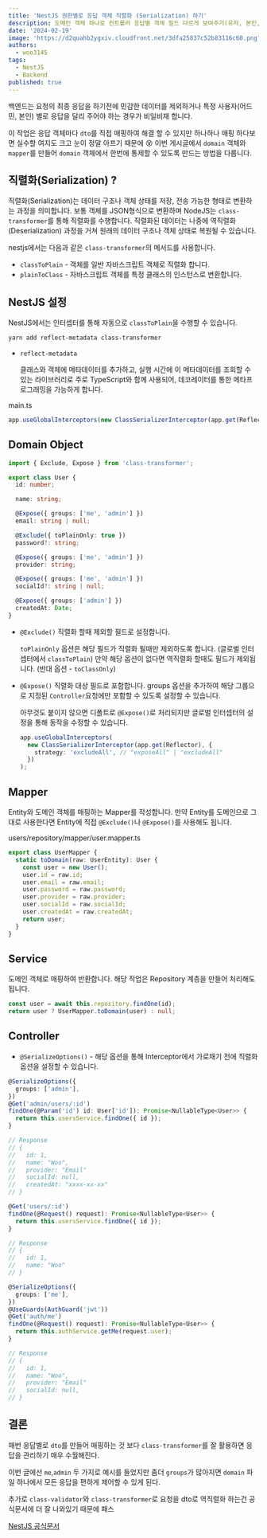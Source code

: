 ```yaml
---
title: 'NestJS 권한별로 응답 객체 직렬화 (Serialization) 하기'
description: 도메인 객체 하나로 컨트롤러 응답별 객체 필드 다르게 보여주기(유저, 본인, 어드민)
date: '2024-02-19'
image: 'https://d2quahb2ygxiv.cloudfront.net/3dfa25837c52b83116c60.png?width=280&height=400'
authors:
  - woo3145
tags:
  - NestJS
  - Backend
published: true
---
```


백엔드는 요청의 최종 응답을 하기전에 민감한 데이터를 제외하거나 특정 사용자(어드민, 본인) 별로 응답을 달리 주어야 하는 경우가 비일비재 합니다.

이 작업은 응답 객체마다 `dto`를 직접 매핑하여 해결 할 수 있지만 하나하나 매핑 하다보면 실수할 여지도 크고 눈이 정말 아프기 때문에 😵
이번 게시글에서 `domain` 객체와 `mapper`를 만들어 `domain` 객체에서 한번에 통제할 수 있도록 만드는 방법을 다룹니다.

## 직렬화(Serialization) ?

직렬화(Serialization)는 데이터 구조나 객체 상태를 저장, 전송 가능한 형태로 변환하는 과정을 의미합니다.
보통 객체를 JSON형식으로 변환하며 NodeJS는 `class-transformer`를 통해 직렬화를 수행합니다.
직렬화된 데이터는 나중에 역직렬화(Deserialization) 과정을 거쳐 원래의 데이터 구조나 객체 상태로 복원될 수 있습니다.

nestjs에서는 다음과 같은 `class-transformer`의 메서드를 사용합니다.

- `classToPlain` - 객체를 일반 자바스크립트 객체로 직렬화 합니다.
- `plainToClass` - 자바스크립트 객체를 특정 클래스의 인스턴스로 변환합니다.

## NestJS 설정

NestJS에서는 인터셉터를 통해 자동으로 `classToPlain`을 수행할 수 있습니다.

```bash
yarn add reflect-metadata class-transformer
```

- `reflect-metadata`

  클래스와 객체에 메타데이터를 추가하고, 실행 시간에 이 메타데이터를 조회할 수 있는 라이브러리로
  주로 TypeScript와 함께 사용되어, 데코레이터를 통한 메타프로그래밍을 가능하게 합니다.

main.ts

```ts
app.useGlobalInterceptors(new ClassSerializerInterceptor(app.get(Reflector)));
```

## Domain Object

```ts
import { Exclude, Expose } from 'class-transformer';

export class User {
  id: number;

  name: string;

  @Expose({ groups: ['me', 'admin'] })
  email: string | null;

  @Exclude({ toPlainOnly: true })
  password?: string;

  @Expose({ groups: ['me', 'admin'] })
  provider: string;

  @Expose({ groups: ['me', 'admin'] })
  socialId?: string | null;

  @Expose({ groups: ['admin'] })
  createdAt: Date;
}
```

- `@Exclude()`
  직렬화 할때 제외할 필드로 설정합니다.

  `toPlainOnly` 옵션은 해당 필드가 직렬화 될때만 제외하도록 합니다. (글로벌 인터셉터에서 `classToPlain`)
  만약 해당 옵션이 없다면 역직렬화 할때도 필드가 제외됩니다. (반대 옵션 - `toClassOnly`)

- `@Expose()`
  직렬화 대상 필드로 포함합니다.
  groups 옵션을 추가하여 해당 그룹으로 지정된 `Controller`요청에만 포함할 수 있도록 설정할 수 있습니다.

  아무것도 붙이지 않으면 디폴트로 `@Expose()`로 처리되지만 글로벌 인터셉터의 설정을 통해 동작을 수정할 수 있습니다.

  ```ts
  app.useGlobalInterceptors(
    new ClassSerializerInterceptor(app.get(Reflector), {
      strategy: 'excludeAll', // "exposeAll" | "excludeAll"
    })
  );
  ```

## Mapper

Entity와 도메인 객체를 매핑하는 Mapper를 작성합니다.
만약 Entity를 도메인으로 그대로 사용한다면 Entity에 직접 `@Exclude()`나 `@Expose()`를 사용해도 됩니다.

users/repository/mapper/user.mapper.ts

```ts
export class UserMapper {
  static toDomain(raw: UserEntity): User {
    const user = new User();
    user.id = raw.id;
    user.email = raw.email;
    user.password = raw.password;
    user.provider = raw.provider;
    user.socialId = raw.socialId;
    user.createdAt = raw.createdAt;
    return user;
  }
}
```

## Service

도메인 객체로 매핑하여 반환합니다. 해당 작업은 Repository 계층을 만들어 처리해도 됩니다.

```ts
const user = await this.repository.findOne(id);
return user ? UserMapper.toDomain(user) : null;
```

## Controller

- `@SerializeOptions()` - 해당 옵션을 통해 Interceptor에서 가로채기 전에 직렬화 옵션을 설정할 수 있습니다.

```ts
@SerializeOptions({
  groups: ['admin'],
})
@Get('admin/users/:id')
findOne(@Param('id') id: User['id']): Promise<NullableType<User>> {
  return this.usersService.findOne({ id });
}

// Response
// {
//   id: 1,
//   name: "Woo",
//   provider: "Email"
//   socialId: null,
//   createdAt: "xxxx-xx-xx"
// }
```

```ts
@Get('users/:id')
findOne(@Request() request): Promise<NullableType<User>> {
  return this.usersService.findOne({ id });
}

// Response
// {
//   id: 1,
//   name: "Woo"
// }
```

```ts
@SerializeOptions({
  groups: ['me'],
})
@UseGuards(AuthGuard('jwt'))
@Get('auth/me')
findOne(@Request() request): Promise<NullableType<User>> {
  return this.authService.getMe(request.user);
}

// Response
// {
//   id: 1,
//   name: "Woo",
//   provider: "Email"
//   socialId: null,
// }
```

## 결론

매번 응답별로 `dto`를 만들어 매핑하는 것 보다 `class-transformer`를 잘 활용하면 응답을 관리하기 매우 수월해진다.

이번 글에선 `me`,`admin` 두 가지로 예시를 들었지만 좀더 `groups`가 많아지면 `domain` 파일 하나에서 모든 응답을 편하게 제어할 수 있게 된다.

추가로 `class-validator`와 `class-transformer`로 요청을 dto로 역직렬화 하는건 공식문서에 더 잘 나와있기 때문에 패스

[NestJS 공식문서](https://docs.nestjs.com/techniques/validation#auto-validation)
